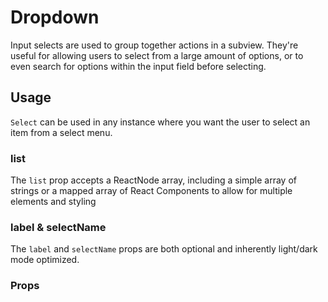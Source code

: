 

<Meta title="Components/Form/Dropdown" component={Dropdown} />

# Dropdown

Input selects are used to group together actions in a subview. They're useful for allowing users to select from a large
amount of options, or to even search for options within the input field before selecting.

## Usage

`Select` can be used in any instance where you want the user to select an item from a select menu.

### list

The `list` prop accepts a ReactNode array, including a simple array of strings or a mapped array of React Components to
allow for multiple elements and styling

### label & selectName

The `label` and `selectName` props are both optional and inherently light/dark mode optimized.

<Canvas>
  <Story name="Dropdown" story={stories.dropdown} />
</Canvas>

### Props

<ArgsTable story="Dropdown" />
